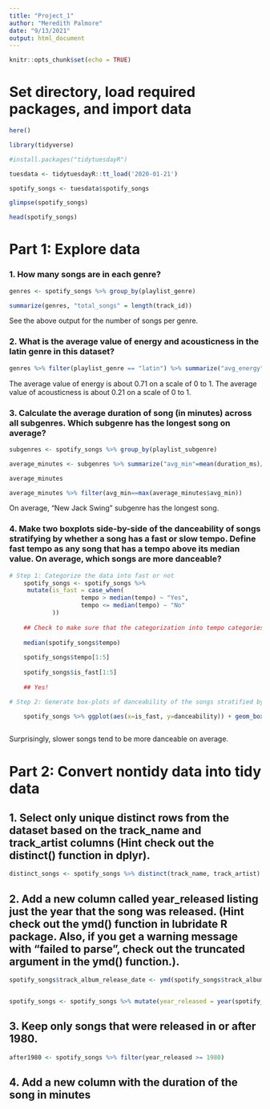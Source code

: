 ```yaml
---
title: "Project_1"
author: "Meredith Palmore"
date: "9/13/2021"
output: html_document
---
```


```r
knitr::opts_chunk$set(echo = TRUE)
```

# Set directory, load required packages, and import data

```r

here()

library(tidyverse)

#install.packages("tidytuesdayR")

tuesdata <- tidytuesdayR::tt_load('2020-01-21')

spotify_songs <- tuesdata$spotify_songs

glimpse(spotify_songs)

head(spotify_songs)

```

# Part 1: Explore data

### 1. How many songs are in each genre?

```r

genres <- spotify_songs %>% group_by(playlist_genre) 

summarize(genres, "total_songs" = length(track_id))


```
See the above output for the number of songs per genre.

### 2. What is the average value of energy and acousticness in the latin genre in this dataset?

```r
genres %>% filter(playlist_genre == "latin") %>% summarize("avg_energy"=mean(energy), "avg_acousticness"=mean(acousticness))


```

The average value of energy is about 0.71 on a scale of 0 to 1. 
The average value of acousticness is about 0.21 on a scale of 0 to 1. 

### 3. Calculate the average duration of song (in minutes) across all subgenres. Which subgenre has the longest song on average?

```r

subgenres <- spotify_songs %>% group_by(playlist_subgenre)

average_minutes <- subgenres %>% summarize("avg_min"=mean(duration_ms)/1000/60)

average_minutes

average_minutes %>% filter(avg_min==max(average_minutes$avg_min))

```
On average, "New Jack Swing" subgenre has the longest song.

### 4. Make two boxplots side-by-side of the danceability of songs stratifying by whether a song has a fast or slow tempo. Define fast tempo as any song that has a tempo above its median value. On average, which songs are more danceable?

```r

# Step 1: Categorize the data into fast or not
    spotify_songs <- spotify_songs %>%
     mutate(is_fast = case_when(
                    tempo > median(tempo) ~ "Yes",
                    tempo <= median(tempo) ~ "No"
            ))
    
    ## Check to make sure that the categorization into tempo categories was performed          properly:
    
    median(spotify_songs$tempo)
    
    spotify_songs$tempo[1:5]
    
    spotify_songs$is_fast[1:5]
    
    ## Yes!

# Step 2: Generate box-plots of danceability of the songs stratified by groups:
    
    spotify_songs %>% ggplot(aes(x=is_fast, y=danceability)) + geom_boxplot(fill="forest green") + labs(title="Danceability versus Tempo Categories")



```

Surprisingly, slower songs tend to be more danceable on average. 

# Part 2: Convert nontidy data into tidy data

## 1. Select only unique distinct rows from the dataset based on the track_name and track_artist columns (Hint check out the distinct() function in dplyr).

```r

distinct_songs <- spotify_songs %>% distinct(track_name, track_artist)


```

## 2. Add a new column called year_released listing just the year that the song was released. (Hint check out the ymd() function in lubridate R package. Also, if you get a warning message with “failed to parse”, check out the truncated argument in the ymd() function.).

```r

spotify_songs$track_album_release_date <- ymd(spotify_songs$track_album_release_date, truncated = 2)


spotify_songs <- spotify_songs %>% mutate(year_released = year(spotify_songs$track_album_release_date))

```

## 3. Keep only songs that were released in or after 1980.

```r

after1980 <- spotify_songs %>% filter(year_released >= 1980)

```

## 4. Add a new column with the duration of the song in minutes

